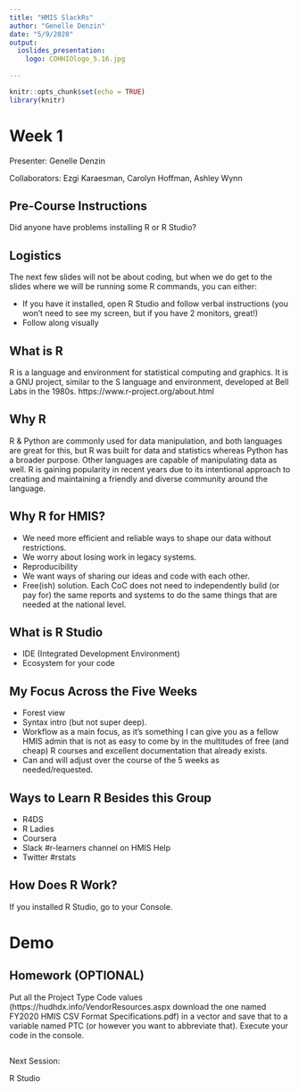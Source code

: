 ```yaml
---
title: "HMIS SlackRs"
author: "Genelle Denzin"
date: "5/9/2020"
output: 
  ioslides_presentation:
    logo: COHHIOlogo_5.16.jpg
    
---
```


```r
knitr::opts_chunk$set(echo = TRUE)
library(knitr)
```

# Week 1

Presenter: Genelle Denzin 

Collaborators: Ezgi Karaesman, Carolyn Hoffman, Ashley Wynn

## Pre-Course Instructions

Did anyone have problems installing R or R Studio?

## Logistics

The next few slides will not be about coding, but when we do get to the slides where we will be running some R commands, you can either:

- If you have it installed, open R Studio and follow verbal instructions (you won't need to see my screen, but if you have 2 monitors, great!)
- Follow along visually

## What is R

R is a language and environment for statistical computing and graphics. It is a GNU project, similar to the S language and environment, developed at Bell Labs in the 1980s.
https://www.r-project.org/about.html

## Why R

R & Python are commonly used for data manipulation, and both languages are great for this, but R was built for data and statistics whereas Python has a broader purpose. Other languages are capable of manipulating data as well. R is gaining popularity in recent years due to its intentional approach to creating and maintaining a friendly and diverse community around the language.

## Why R for HMIS?

- We need more efficient and reliable ways to shape our data without restrictions. 
- We worry about losing work in legacy systems. 
- Reproducibility
- We want ways of sharing our ideas and code with each other. 
- Free(ish) solution. Each CoC does not need to independently build (or pay for) the same reports and systems to do the same things that are needed at the national level. 

## What is R Studio

- IDE (Integrated Development Environment)
- Ecosystem for your code

## My Focus Across the Five Weeks

- Forest view
- Syntax intro (but not super deep).
- Workflow as a main focus, as it's something I can give you as a fellow HMIS admin that is not as easy to come by in the multitudes of free (and cheap) R courses and excellent documentation that already exists.
- Can and will adjust over the course of the 5 weeks as needed/requested.

## Ways to Learn R Besides this Group

- R4DS
- R Ladies
- Coursera
- Slack #r-learners channel on HMIS Help
- Twitter #rstats

## How Does R Work?

If you installed R Studio, go to your Console.

# Demo

## Homework (OPTIONAL)

Put all the Project Type Code values (https://hudhdx.info/VendorResources.aspx download the one named FY2020 HMIS CSV Format Specifications.pdf) in a vector and save that to a variable named PTC (or however you want to abbreviate that). Execute your code in the console. 

##

Next Session:

R Studio
